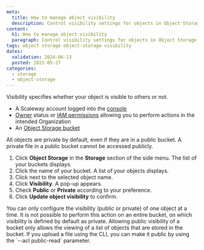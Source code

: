 ```yaml
---
meta:
  title: How to manage object visibility
  description: Control visibility settings for objects in Object Storage.
content:
  h1: How to manage object visibility
  paragraph: Control visibility settings for objects in Object Storage.
tags: object storage object-storage visibility
dates:
  validation: 2024-06-13
  posted: 2021-05-27
categories:
  - storage
  - object-storage
---
```


Visibility specifies whether your object is visible to others or not.

<Macro id="requirements" />

- A Scaleway account logged into the [console](https://console.scaleway.com/)
- [Owner](/identity-and-access-management/iam/concepts/#owner/) status or [IAM permissions](/identity-and-access-management/iam/concepts/#permission/) allowing you to perform actions in the intended Organization
- An [Object Storage bucket](/storage/object/how-to/create-a-bucket/)

<Message type="note">
  All objects are private by default, even if they are in a public bucket. A private file in a public bucket cannot be accessed publicly.
</Message>

1. Click **Object Storage** in the **Storage** section of the side menu. The list of your buckets displays.
2. Click the name of your bucket. A list of your objects displays.
3. Click <Icon name="more" /> next to the selected object name.
4. Click **Visibility**. A pop-up appears.
5. Check **Public** or **Private** according to your preference.
6. Click **Update object visibility** to confirm.

<Message type="important">
  You can only configure the visibility (public or private) of one object at a time. It is not possible to perform this action on an entire bucket, on which visibility is defined by default as private. Allowing public visibility of a bucket only allows the viewing of a list of objects that are stored in the bucket.
</Message>

<Message type="tip">
If you upload a file using the CLI, you can make it public by using the `--acl public-read` parameter.
</Message>


